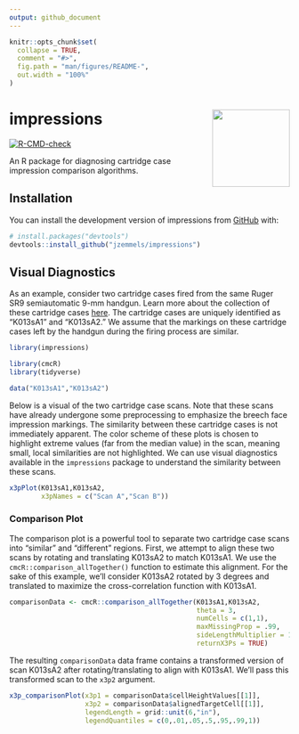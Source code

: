 ```yaml
---
output: github_document
---
```


<!-- README.md is generated from README.Rmd. Please edit that file -->

```r
knitr::opts_chunk$set(
  collapse = TRUE,
  comment = "#>",
  fig.path = "man/figures/README-",
  out.width = "100%"
)
```

# impressions <img src="man/figures/logo.png" align="right" height="139" />

<!-- badges: start -->
[![R-CMD-check](https://github.com/jzemmels/impressions/actions/workflows/R-CMD-check.yaml/badge.svg)](https://github.com/jzemmels/impressions/actions/workflows/R-CMD-check.yaml)
<!-- badges: end -->

An R package for diagnosing cartridge case impression comparison algorithms.

## Installation

You can install the development version of impressions from [GitHub](https://github.com/) with:

``` r
# install.packages("devtools")
devtools::install_github("jzemmels/impressions")
```

## Visual Diagnostics

As an example, consider two cartridge cases fired from the same Ruger SR9 semiautomatic 9-mm handgun.
Learn more about the collection of these cartridge cases [here](https://www.ojp.gov/pdffiles1/nij/249874.pdf).
The cartridge cases are uniquely identified as "K013sA1" and "K013sA2."
We assume that the markings on these cartridge cases left by the handgun during the firing process are similar.

```r
library(impressions)

library(cmcR)
library(tidyverse)

data("K013sA1","K013sA2")
```

Below is a visual of the two cartridge case scans.
Note that these scans have already undergone some preprocessing to emphasize the breech face impression markings.
The similarity between these cartridge cases is not immediately apparent.
The color scheme of these plots is chosen to highlight extreme values (far from the median value) in the scan, meaning small, local similarities are not highlighted.
We can use visual diagnostics available in the `impressions` package to understand the similarity between these scans.

```r
x3pPlot(K013sA1,K013sA2,
        x3pNames = c("Scan A","Scan B"))
```

### Comparison Plot

The comparison plot is a powerful tool to separate two cartridge case scans into "similar" and "different" regions.
First, we attempt to align these two scans by rotating and translating K013sA2 to match K013sA1.
We use the `cmcR::comparison_allTogether()` function to estimate this alignment. 
For the sake of this example, we'll consider K013sA2 rotated by 3 degrees and translated to maximize the cross-correlation function with K013sA1.

```r
comparisonData <- cmcR::comparison_allTogether(K013sA1,K013sA2,
                                               theta = 3,
                                               numCells = c(1,1),
                                               maxMissingProp = .99,
                                               sideLengthMultiplier = 1.1,
                                               returnX3Ps = TRUE)
```

The resulting `comparisonData` data frame contains a transformed version of scan K013sA2 after rotating/translating to align with K013sA1. We'll pass this transformed scan to the `x3p2` argument.

```r
x3p_comparisonPlot(x3p1 = comparisonData$cellHeightValues[[1]],
                   x3p2 = comparisonData$alignedTargetCell[[1]],
                   legendLength = grid::unit(6,"in"),
                   legendQuantiles = c(0,.01,.05,.5,.95,.99,1))
```

